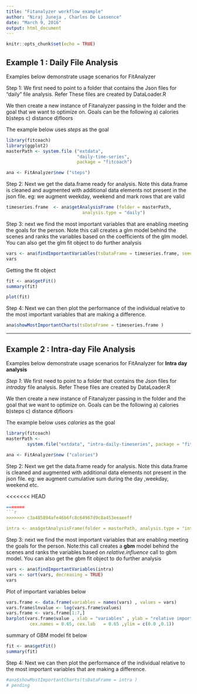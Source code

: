 ```yaml
---
title: "Fitanalyzer workflow example"
author: "Niraj Juneja , Charles De Lassence"
date: "March 9, 2016"
output: html_document
---
```


```r
knitr::opts_chunk$set(echo = TRUE)

```

## Example 1 : Daily File Analysis

Examples below demonstrate usage scenarios for FitAnalyzer

Step 1: We first need to point to a folder that contains the Json files for "daily" file analysis. Refer These files are created by DataLoader.R

We then create a new instance of Fitanalyzer passing in the folder and the goal that we want to optimize on. Goals can be the following a) calories b)steps c) distance d)floors 

The example below uses *steps* as the goal


```r
library(fitcoach)
library(ggplot2)
masterPath <- system.file ("extdata", 
                           "daily-time-series", 
                           package = "fitcoach")

ana <- FitAnalyzer$new ("steps")

```

Step 2: Next we get the data.frame ready for analysis. Note this data.frame is cleaned and augmented with additional data elements not present in the json file. eg: we augment weekday, weekend and mark rows that are valid

```r

timeseries.frame  <- ana$getAnalysisFrame (folder = masterPath, 
                             analysis.type = "daily")


```


Step 3: next we find the most important variables that are enabling meeting the goals for the person. Note this call creates a glm model behind the scenes and ranks the variables based on the coefficients of the glm model. You can also get the glm fit object to do further analysis


```r

vars <- ana$findImportantVariables(tsDataFrame = timeseries.frame, seed = 12345)
vars

```

Getting the fit object

```r
fit <- ana$getFit()
summary(fit)


```



```r
plot(fit)
```

Step 4: Next we can then plot the performance of the individual relative to the most important variables that are making a difference. 

```r
ana$showMostImportantCharts(tsDataFrame = timeseries.frame )
```

*** 

## Example 2 : Intra-day File Analysis
Examples below demonstrate usage scenarios for FitAnalyzer for **Intra day analysis**

*Step 1*: We first need to point to a folder that contains the Json files for *intraday* file analysis. Refer These files are created by DataLoader.R

We then create a new instance of Fitanalyzer passing in the folder and the goal that we want to optimize on. Goals can be the following a) calories b)steps c) distance d)floors 

The example below uses *calories* as the goal

```r
library(fitcoach)
masterPath <-
        system.file("extdata", "intra-daily-timeseries", package = "fitcoach")

ana <- FitAnalyzer$new ("calories")

```

Step 2: Next we get the data.frame ready for analysis. Note this data.frame is cleaned and augmented with additional data elements not present in the json file. eg: we augment cumulative sum during the day ,weekday, weekend etc.

<<<<<<< HEAD
```r
=======
```r
>>>>>>> c3a485894afe46b6fc8c64967d9c8a453eeaeeff

intra <- ana$getAnalysisFrame(folder = masterPath, analysis.type = "intra.day")

```

Step 3: next we find the most important variables that are enabling meeting the goals for the person. Note:this call creates a **gbm** model behind the scenes and ranks the variables based on *relative.influence* call to gbm model. You can also get the gbm fit object to do further analysis

```r
vars <- ana$findImportantVariables(intra)
vars <- sort(vars, decreasing = TRUE)
vars

```
Plot of important variables below

```r

vars.frame <- data.frame(variables = names(vars) , values = vars)
vars.frame$lnvalue <- log(vars.frame$values)
vars.frame <- vars.frame[1:7,]
barplot(vars.frame$value , xlab = "variables" , ylab = "relative importance" ,names.arg = vars.frame$variables ,
         cex.names = 0.65, cex.lab   = 0.65 ,ylim = c(0.0 ,0.1))

```

summary of GBM model fit below

```r

fit <- ana$getFit()
summary(fit)

```

Step 4: Next we can then plot the performance of the individual relative to the most important variables that are making a difference. 

```r
#ana$showMostImportantCharts(tsDataFrame = intra )
# pending

```
